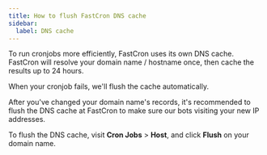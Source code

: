 ```yaml
---
title: How to flush FastCron DNS cache
sidebar:
  label: DNS cache
---
```


To run cronjobs more efficiently, FastCron uses its own DNS cache.
FastCron will resolve your domain name / hostname once, then cache the results up to 24 hours.

When your cronjob fails, we'll flush the cache automatically.

After you've changed your domain name's records, it's recommended to flush the DNS cache at FastCron to make sure our bots visiting your new IP addresses.

To flush the DNS cache, visit **Cron Jobs** > **Host**, and click **Flush** on your domain name.
